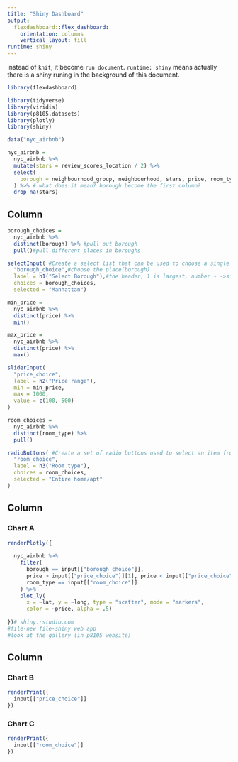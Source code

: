 ```yaml
---
title: "Shiny Dashboard"
output: 
  flexdashboard::flex_dashboard:
    orientation: columns
    vertical_layout: fill
runtime: shiny
---
```

instead of `knit`, it become `run document`. `runtime: shiny` means actually there is a shiny runing in the background of this document.
```r
library(flexdashboard)

library(tidyverse)
library(viridis)
library(p8105.datasets)
library(plotly)
library(shiny)
```

```r
data("nyc_airbnb")

nyc_airbnb = 
  nyc_airbnb %>% 
  mutate(stars = review_scores_location / 2) %>% 
  select(
    borough = neighbourhood_group, neighbourhood, stars, price, room_type, lat, long
  ) %>% # what does it mean? borough become the first column?
  drop_na(stars)
```


Column {.sidebar}
-----------------------------------------------------------------------

```r
borough_choices = 
  nyc_airbnb %>% 
  distinct(borough) %>% #pull out borough
  pull()#pull different places in boroughs

selectInput( #Create a select list that can be used to choose a single or multiple items from a list of values.
  "borough_choice",#choose the place(borough)
  label = h1("Select Borough"),#the header, 1 is largest, number + ->size of letter -
  choices = borough_choices,
  selected = "Manhattan")

min_price = 
  nyc_airbnb %>% 
  distinct(price) %>% 
  min()

max_price = 
  nyc_airbnb %>% 
  distinct(price) %>% 
  max()

sliderInput(
  "price_choice",
  label = h2("Price range"),
  min = min_price,
  max = 1000,
  value = c(100, 500)
)

room_choices = 
  nyc_airbnb %>% 
  distinct(room_type) %>% 
  pull()

radioButtons( #Create a set of radio buttons used to select an item from a list.small spot buttons.
  "room_choice", 
  label = h3("Room type"),
  choices = room_choices,
  selected = "Entire home/apt"
)
```

Column {data-width=650}
-----------------------------------------------------------------------

### Chart A

```r
renderPlotly({
  
  nyc_airbnb %>% 
    filter(
      borough == input[["borough_choice"]], 
      price > input[["price_choice"]][1], price < input[["price_choice"]][2],#input id, [1] -> 1st level, [2] -> 2nd level ????what is 1st level and what is 2nd level???
      room_type == input[["room_choice"]]
    ) %>% 
    plot_ly(
      x = ~lat, y = ~long, type = "scatter", mode = "markers",
      color = ~price, alpha = .5)
  
})# shiny.rstudio.com
#file-new file-shiny web app
#look at the gallery (in p8105 website)
```

Column {data-width=350}
-----------------------------------------------------------------------

### Chart B

```r
renderPrint({
  input[["price_choice"]]
})
```

### Chart C

```r
renderPrint({
  input[["room_choice"]]
})
```

